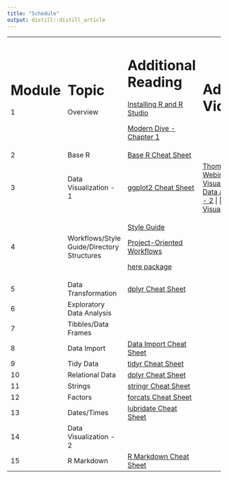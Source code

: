 ```yaml
---
title: "Schedule"
output: distill::distill_article
---
```


```{=html}
<style>
d-article table td {
  border-bottom: 1px solid rgba(4, 4, 4, 0.36);
}
</style>
```

```{=html}
<style>
d-article table tbody :first-child td {
  padding-top: 2px;
  border-top: 3px solid rgba(4, 4, 4, 0.7);
}
</style>
```

```{=html}
<style>
d-article table tbody :last-child td {
  padding-top: 2px;
  border-bottom: 2px solid rgba(4, 4, 4, 0.7);
}
</style>
```



+--------+--------------------------------------------+---------------------------------------------------------------------------------------------------------------------------+--------------------------------------------------------------------------------------------+
| Module | Topic                                      | Additional Reading                                                                                                        | Additional Videos                                                                          |
+========+============================================+===========================================================================================================================+============================================================================================+
| 1      | Overview                                   | [Installing R and R Studio](https://rstudio-education.github.io/hopr/starting.html){target="_blank"}                      |                                                                                            |
|        |                                            |                                                                                                                           |                                                                                            |
|        |                                            | [Modern Dive - Chapter 1](https://moderndive.com/1-getting-started.html){target="_blank"}                                 |                                                                                            |
+--------+--------------------------------------------+---------------------------------------------------------------------------------------------------------------------------+--------------------------------------------------------------------------------------------+
| 2      | Base R                                     | [Base R Cheat Sheet](https://iqss.github.io/dss-workshops/R/Rintro/base-r-cheat-sheet.pdf){target="_blank"}               |                                                                                            |
+--------+--------------------------------------------+---------------------------------------------------------------------------------------------------------------------------+--------------------------------------------------------------------------------------------+
| 3      | Data Visualization - 1                     | [ggplot2 Cheat Sheet](https://raw.githubusercontent.com/rstudio/cheatsheets/main/data-visualization.pdf){target="_blank"} | [Thomas Lin Pedersen Webinar](https://www.youtube.com/watch?v=h29g21z0a68){target="_blank"}   |
|        |                                            |                                                                                                                           |                                                                                            |
|        |                                            |                                                                                                                           | [Data and Visualization - 1](https://www.youtube.com/watch?v=FddF4b_GuTI){target="_blank"} |
|        |                                            |                                                                                                                           |                                                                                            |
|        |                                            |                                                                                                                           | [Data and Visualization - 2](https://www.youtube.com/watch?v=waBabVTI8ec){target="_blank"} |
|        |                                            |                                                                                                                           |                                                                                            |
|        |                                            |                                                                                                                           | [Data and Visualization - 3](https://www.youtube.com/watch?v=21h3rEO8k2E){target="_blank"} |
+--------+--------------------------------------------+---------------------------------------------------------------------------------------------------------------------------+--------------------------------------------------------------------------------------------+
| 4      | Workflows/Style Guide/Directory Structures | [Style Guide](http://adv-r.had.co.nz/Style.html){target="_blank"}                                                         |                                                                                            |
|        |                                            |                                                                                                                           |                                                                                            |
|        |                                            | [Project-Oriented Workflows](https://rstats.wtf/project-oriented-workflow.html){target="_blank"}                          |                                                                                            |
|        |                                            |                                                                                                                           |                                                                                            |
|        |                                            | [here package](https://here.r-lib.org/articles/here.html){target="_blank"}                                                |                                                                                            |
+--------+--------------------------------------------+---------------------------------------------------------------------------------------------------------------------------+--------------------------------------------------------------------------------------------+
| 5      | Data Transformation                        | [dplyr Cheat Sheet](https://raw.githubusercontent.com/rstudio/cheatsheets/main/data-transformation.pdf){target="_blank"}  |                                                                                            |
+--------+--------------------------------------------+---------------------------------------------------------------------------------------------------------------------------+--------------------------------------------------------------------------------------------+
| 6      | Exploratory Data Analysis                  |                                                                                                                           |                                                                                            |
+--------+--------------------------------------------+---------------------------------------------------------------------------------------------------------------------------+--------------------------------------------------------------------------------------------+
| 7      | Tibbles/Data Frames                        |                                                                                                                           |                                                                                            |
+--------+--------------------------------------------+---------------------------------------------------------------------------------------------------------------------------+--------------------------------------------------------------------------------------------+
| 8      | Data Import                                | [Data Import Cheat Sheet](https://raw.githubusercontent.com/rstudio/cheatsheets/main/data-import.pdf){target="_blank"}    |                                                                                            |
+--------+--------------------------------------------+---------------------------------------------------------------------------------------------------------------------------+--------------------------------------------------------------------------------------------+
| 9      | Tidy Data                                  | [tidyr Cheat Sheet](https://raw.githubusercontent.com/rstudio/cheatsheets/main/tidyr.pdf){target="_blank"}                |                                                                                            |
+--------+--------------------------------------------+---------------------------------------------------------------------------------------------------------------------------+--------------------------------------------------------------------------------------------+
| 10     | Relational Data                            | [dplyr Cheat Sheet](https://raw.githubusercontent.com/rstudio/cheatsheets/main/data-transformation.pdf){target="_blank"}  |                                                                                            |
+--------+--------------------------------------------+---------------------------------------------------------------------------------------------------------------------------+--------------------------------------------------------------------------------------------+
| 11     | Strings                                    | [stringr Cheat Sheet](https://raw.githubusercontent.com/rstudio/cheatsheets/main/strings.pdf){target="_blank"}            |                                                                                            |
+--------+--------------------------------------------+---------------------------------------------------------------------------------------------------------------------------+--------------------------------------------------------------------------------------------+
| 12     | Factors                                    | [forcats Cheat Sheet](https://raw.githubusercontent.com/rstudio/cheatsheets/main/factors.pdf){target="_blank"}            |                                                                                            |
+--------+--------------------------------------------+---------------------------------------------------------------------------------------------------------------------------+--------------------------------------------------------------------------------------------+
| 13     | Dates/Times                                | [lubridate Cheat Sheet](https://raw.githubusercontent.com/rstudio/cheatsheets/main/lubridate.pdf){target="_blank"}        |                                                                                            |
+--------+--------------------------------------------+---------------------------------------------------------------------------------------------------------------------------+--------------------------------------------------------------------------------------------+
| 14     | Data Visualization - 2                     |                                                                                                                           |                                                                                            |
+--------+--------------------------------------------+---------------------------------------------------------------------------------------------------------------------------+--------------------------------------------------------------------------------------------+
| 15     | R Markdown                                 | [R Markdown Cheat Sheet](https://www.rstudio.com/wp-content/uploads/2015/02/rmarkdown-cheatsheet.pdf){target="_blank"}    |                                                                                            |
+--------+--------------------------------------------+---------------------------------------------------------------------------------------------------------------------------+--------------------------------------------------------------------------------------------+
